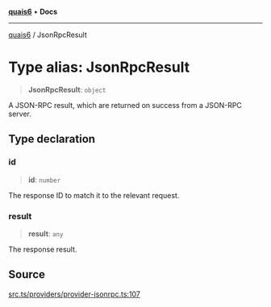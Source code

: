 [**quais6**](../README.md) • **Docs**

***

[quais6](../globals.md) / JsonRpcResult

# Type alias: JsonRpcResult

> **JsonRpcResult**: `object`

A JSON-RPC result, which are returned on success from a JSON-RPC server.

## Type declaration

### id

> **id**: `number`

The response ID to match it to the relevant request.

### result

> **result**: `any`

The response result.

## Source

[src.ts/providers/provider-jsonrpc.ts:107](https://github.com/dominant-strategies/quais-6.js/blob/aca1855329c3946c627ab7f16ac5304cea7d20c5/src.ts/providers/provider-jsonrpc.ts#L107)
